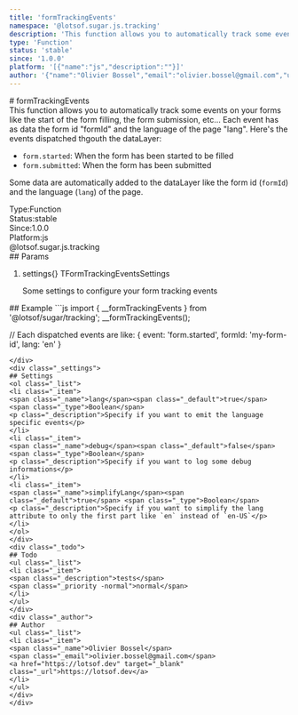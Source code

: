 ```yaml
---
title: 'formTrackingEvents'
namespace: '@lotsof.sugar.js.tracking'
description: 'This function allows you to automatically track some events on your forms like the start of the form filling, the form submission, etc... Each event has as data the form id &quot;formId&quot; and the language of the page &quot;lang&quot;. Here&#39;s the events dispatched thgouth the dataLayer:  - `form.started`: When the form has been started to be filled - `form.submitted`: When the form has been submitted  Some data are automatically added to the dataLayer like the form id (`formId`) and the language (`lang`) of the page.'
type: 'Function'
status: 'stable'
since: '1.0.0'
platform: '[{"name":"js","description":""}]'
author: '{"name":"Olivier Bossel","email":"olivier.bossel@gmail.com","url":"https://lotsof.dev"}'
---
```

<div class="docmap-mdx">
# formTrackingEvents
<div class="_description typo-lead typo-format">
This function allows you to automatically track some events on your forms like the start of the form filling,
the form submission, etc...
Each event has as data the form id &quot;formId&quot; and the language of the page &quot;lang&quot;.
Here&#39;s the events dispatched thgouth the dataLayer:

- `form.started`: When the form has been started to be filled
- `form.submitted`: When the form has been submitted

Some data are automatically added to the dataLayer like the form id (`formId`) and the language (`lang`) of the page.
</div>
<div class="_metas">
<div class="_type"><span class="_type-label">Type:</span><span class="_type-value">Function</span></div>
<div class="_status"><span class="_status-label">Status:</span><span class="_status-value -stable">stable</span></div>
<div class="_since"><span class="_since-label">Since:</span><span class="_since-value">1.0.0</span></div>
<div class="_platform"><span class="_platform-label">Platform:</span><span class="_platform-value -js">js</span></div>
</div>
<div class="_namespace">@lotsof.sugar.js.tracking</div>
<div class="_params">
## Params
<ol class="_list">
<li class="_item">
<span class="_name">settings</span><span class="_default">&lcub;&rcub;</span> <span class="_type">TFormTrackingEventsSettings</span>
<p class="_description">Some settings to configure your form tracking events</p>
</li>
</ol>
</div>
<div class="_examples">
## Example
```js
import { __formTrackingEvents } from '@lotsof/sugar/tracking';
__formTrackingEvents();

// Each dispatched events are like:
{
   event: 'form.started',
   formId: 'my-form-id',
   lang: 'en'
}
```
</div>
<div class="_settings">
## Settings
<ol class="_list">
<li class="_item">
<span class="_name">lang</span><span class="_default">true</span> <span class="_type">Boolean</span>
<p class="_description">Specify if you want to emit the language specific events</p>
</li>
<li class="_item">
<span class="_name">debug</span><span class="_default">false</span> <span class="_type">Boolean</span>
<p class="_description">Specify if you want to log some debug informations</p>
</li>
<li class="_item">
<span class="_name">simplifyLang</span><span class="_default">true</span> <span class="_type">Boolean</span>
<p class="_description">Specify if you want to simplify the lang attribute to only the first part like `en` instead of `en-US`</p>
</li>
</ol>
</div>
<div class="_todo">
## Todo
<ul class="_list">
<li class="_item">
<span class="_description">tests</span>
<span class="_priority -normal">normal</span>
</li>
</ul>
</div>
<div class="_author">
## Author
<ul class="_list">
<li class="_item">
<span class="_name">Olivier Bossel</span>
<span class="_email">olivier.bossel@gmail.com</span>
<a href="https://lotsof.dev" target="_blank" class="_url">https://lotsof.dev</a>
</li>
</ul>
</div>
</div>